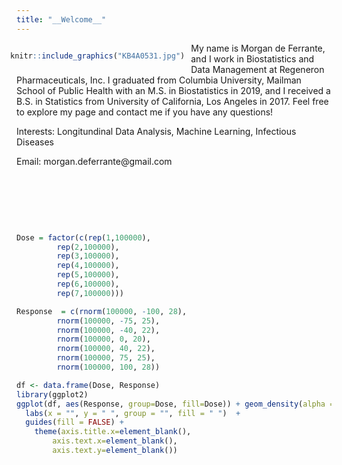 ```yaml
---
title: "__Welcome__"
---
```



<div style= "float:left;position:relative; top: 0px; right:10px;">
```r
knitr::include_graphics("KB4A0531.jpg")
```

</div>

My name is Morgan de Ferrante, and I work in Biostatistics and Data Management at Regeneron Pharmaceuticals, Inc. I graduated from Columbia University, Mailman School of Public Health with an M.S. in Biostatistics in 2019, and I received a B.S. in Statistics from University of California, Los Angeles in 2017. Feel free to explore my page and contact me if you have any questions! 

Interests: Longitundinal Data Analysis, Machine Learning, Infectious Diseases

Email: morgan.deferrante@gmail.com


<br />

<br />

<br />

```r
Dose = factor(c(rep(1,100000), 
         rep(2,100000),
         rep(3,100000),
         rep(4,100000),
         rep(5,100000),
         rep(6,100000),
         rep(7,100000)))

Response  = c(rnorm(100000, -100, 28), 
         rnorm(100000, -75, 25), 
         rnorm(100000, -40, 22), 
         rnorm(100000, 0, 20), 
         rnorm(100000, 40, 22), 
         rnorm(100000, 75, 25), 
         rnorm(100000, 100, 28))

df <- data.frame(Dose, Response)
library(ggplot2)
ggplot(df, aes(Response, group=Dose, fill=Dose)) + geom_density(alpha = .3) +
  labs(x = "", y = " ", group = "", fill = " ")  + 
  guides(fill = FALSE) + 
    theme(axis.title.x=element_blank(),
        axis.text.x=element_blank(),
        axis.text.y=element_blank())
```
 
